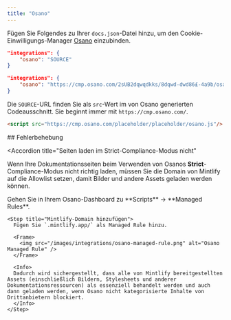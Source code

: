 ```yaml
---
title: "Osano"
---
```


Fügen Sie Folgendes zu Ihrer `docs.json`-Datei hinzu, um den Cookie-Einwilligungs-Manager [Osano](https://www.osano.com/) einzubinden.

<CodeGroup>

```json Integrationsoptionen in docs.json
"integrations": {
    "osano": "SOURCE"
}
```

```json Beispiel
"integrations": {
    "osano": "https://cmp.osano.com/2sUB2dqwqdkks/8dqwd-dwd86£-4a9b/osano.js"
}
```

</CodeGroup>

Die `SOURCE`-URL finden Sie als `src`-Wert im von Osano generierten Codeausschnitt. Sie beginnt immer mit `https://cmp.osano.com/`.

```html Codeausschnitt von Osano
<script src="https://cmp.osano.com/placeholder/placeholder/osano.js"/>
```

<div id="troubleshooting">
  ## Fehlerbehebung
</div>

<Accordion
  title="Seiten laden im Strict-Compliance-Modus nicht"
>
  Wenn Ihre Dokumentationsseiten beim Verwenden von Osanos **Strict**-Compliance-Modus nicht richtig laden, müssen Sie die Domain von Mintlify auf die Allowlist setzen, damit Bilder und andere Assets geladen werden können.

  <Steps>
    <Step title="Zu Managed Rules navigieren">
      Gehen Sie in Ihrem Osano-Dashboard zu **Scripts** → **Managed Rules**.
    </Step>

    <Step title="Mintlify-Domain hinzufügen">
      Fügen Sie `.mintlify.app/` als Managed Rule hinzu.

      <Frame>
        <img src="/images/integrations/osano-managed-rule.png" alt="Osano Managed Rule" />
      </Frame>

      <Info>
      Dadurch wird sichergestellt, dass alle von Mintlify bereitgestellten Assets (einschließlich Bildern, Stylesheets und anderer Dokumentationsressourcen) als essenziell behandelt werden und auch dann geladen werden, wenn Osano nicht kategorisierte Inhalte von Drittanbietern blockiert.
      </Info>
    </Step>
  </Steps>
</Accordion>